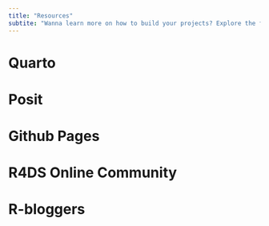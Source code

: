 ```yaml
---
title: "Resources"
subtite: "Wanna learn more on how to build your projects? Explore the following options to open up your creativity"
---
```


# Quarto

# Posit

# Github Pages

# R4DS Online Community

# R-bloggers

